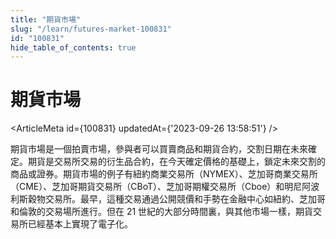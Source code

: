 ```yaml
---
title: "期貨市場"
slug: "/learn/futures-market-100831"
id: "100831"
hide_table_of_contents: true
---
```



# 期貨市場

<ArticleMeta id={100831} updatedAt={'2023-09-26 13:58:51'} />
<div className='border-solid border-b border-t-0 my-4 border-[var(--ifm-color-gray-300)]' />

期貨市場是一個拍賣市場，參與者可以買賣商品和期貨合約，交割日期在未來確定。期貨是交易所交易的衍生品合約，在今天確定價格的基礎上，鎖定未來交割的商品或證券。期貨市場的例子有紐約商業交易所（NYMEX）、芝加哥商業交易所（CME）、芝加哥期貨交易所（CBoT）、芝加哥期權交易所（Cboe）和明尼阿波利斯穀物交易所。最早，這種交易通過公開競價和手勢在金融中心如紐約、芝加哥和倫敦的交易場所進行。但在 21 世紀的大部分時間裏，與其他市場一樣，期貨交易所已經基本上實現了電子化。
